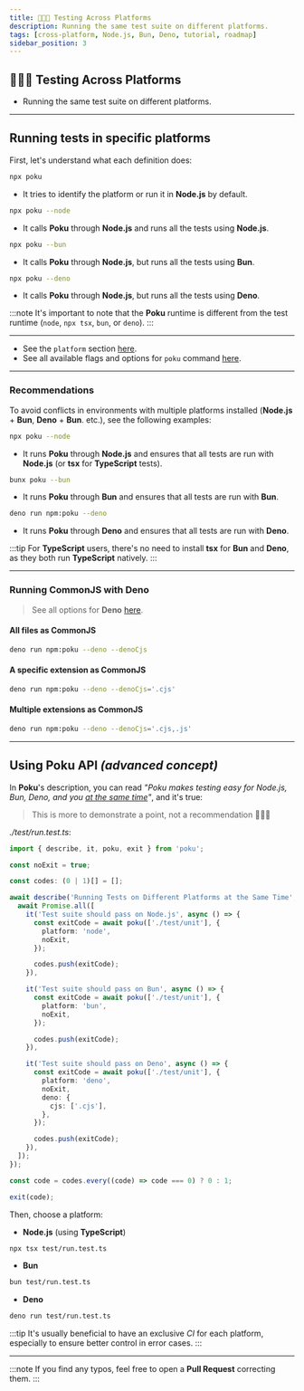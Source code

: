 ```yaml
---
title: 👩🏼‍🚀 Testing Across Platforms
description: Running the same test suite on different platforms.
tags: [cross-platform, Node.js, Bun, Deno, tutorial, roadmap]
sidebar_position: 3
---
```



<div className='title-section'>
<aside>

# 👩🏼‍🚀 Testing Across Platforms

- Running the same test suite on different platforms.

</aside>
  <aside>
    <Maintainer className='logo' height='128' />
  </aside>
</div>

<hr />

## Running tests in specific platforms

First, let's understand what each definition does:

```sh
npx poku
```

- It tries to identify the platform or run it in **Node.js** by default.

```sh
npx poku --node
```

- It calls **Poku** through **Node.js** and runs all the tests using **Node.js**.

```sh
npx poku --bun
```

- It calls **Poku** through **Node.js**, but runs all the tests using **Bun**.

```sh
npx poku --deno
```

- It calls **Poku** through **Node.js**, but runs all the tests using **Deno**.

:::note
It's important to note that the **Poku** runtime is different from the test runtime (`node`, `npx tsx`, `bun`, or `deno`).
:::

<hr />

- See the `platform` section [here](/docs/documentation/poku/options/platform).
- See all available flags and options for `poku` command [here](/docs/category/-poku).

<hr />

### Recommendations

To avoid conflicts in environments with multiple platforms installed (**Node.js** + **Bun**, **Deno** + **Bun**. etc.), see the following examples:

```sh
npx poku --node
```

- It runs **Poku** through **Node.js** and ensures that all tests are run with **Node.js** (or **tsx** for **TypeScript** tests).

```sh
bunx poku --bun
```

- It runs **Poku** through **Bun** and ensures that all tests are run with **Bun**.

```sh
deno run npm:poku --deno
```

- It runs **Poku** through **Deno** and ensures that all tests are run with **Deno**.

:::tip
For **TypeScript** users, there's no need to install **tsx** for **Bun** and **Deno**, as they both run **TypeScript** natively.
:::

<hr />

### Running CommonJS with Deno

> See all options for **Deno** [here](/docs/documentation/poku/options/deno).

#### All files as CommonJS

```sh
deno run npm:poku --deno --denoCjs
```

#### A specific extension as CommonJS

```sh
deno run npm:poku --deno --denoCjs='.cjs'
```

#### Multiple extensions as CommonJS

```sh
deno run npm:poku --deno --denoCjs='.cjs,.js'
```

<hr />

## Using Poku API _(advanced concept)_

In **Poku**'s description, you can read _"Poku makes testing easy for Node.js, Bun, Deno, and you <u>at the same time</u>"_, and it's true:

> This is more to demonstrate a point, not a recommendation 🙋🏻‍♂️

_./test/run.test.ts_:

```ts
import { describe, it, poku, exit } from 'poku';

const noExit = true;

const codes: (0 | 1)[] = [];

await describe('Running Tests on Different Platforms at the Same Time', async () => {
  await Promise.all([
    it('Test suite should pass on Node.js', async () => {
      const exitCode = await poku(['./test/unit'], {
        platform: 'node',
        noExit,
      });

      codes.push(exitCode);
    }),

    it('Test suite should pass on Bun', async () => {
      const exitCode = await poku(['./test/unit'], {
        platform: 'bun',
        noExit,
      });

      codes.push(exitCode);
    }),

    it('Test suite should pass on Deno', async () => {
      const exitCode = await poku(['./test/unit'], {
        platform: 'deno',
        noExit,
        deno: {
          cjs: ['.cjs'],
        },
      });

      codes.push(exitCode);
    }),
  ]);
});

const code = codes.every((code) => code === 0) ? 0 : 1;

exit(code);
```

Then, choose a platform:

- **Node.js** (using **TypeScript**)

```sh
npx tsx test/run.test.ts
```

- **Bun**

```sh
bun test/run.test.ts
```

- **Deno**

```sh
deno run test/run.test.ts
```

:::tip
It's usually beneficial to have an exclusive _CI_ for each platform, especially to ensure better control in error cases.
:::

<hr />

:::note
If you find any typos, feel free to open a **Pull Request** correcting them.
:::
